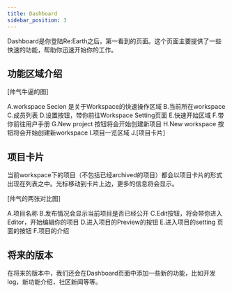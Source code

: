 ```yaml
---
title: Dashboard
sidebar_position: 3
---
```


Dashboard是你登陆Re:Earth之后，第一看到的页面。这个页面主要提供了一些快速的功能，帮助你迅速开始你的工作。

## 功能区域介绍

[帅气牛逼的图]

A.workspace Secion 是关于Workspace的快速操作区域
B.当前所在workspace
C.成员列表
D.设置按钮，带你前往Workspace Setting页面
E.快速开始区域
F.带你前往用户手册
G.New project 按钮将会开始创建新项目
H.New workspace 按钮将会开始创建新workspace
I.项目一览区域
J.[项目卡片]

## 项目卡片

当前workspace下的项目（不包括已经archived的项目）都会以项目卡片的形式出现在列表之中。光标移动到卡片上边，更多的信息将会显示。

[帅气的两张对比图]

A.项目名称
B.发布情况会显示当前项目是否已经公开
C.Edit按钮，将会带你进入Editor，开始编辑你的项目
D.进入项目的Preview的按钮
E.进入项目的setting 页面的按钮
F.项目的介绍

## 将来的版本

在将来的版本中，我们还会在Dashboard页面中添加一些新的功能，比如开发log，新功能介绍，社区新闻等等。

